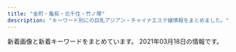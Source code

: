 ```yaml
---
title: "金町・亀有・北千住・竹ノ塚"
description: "キーワード別にの巨乳アジアン・チャイナエステ嬢情報をまとめました。"
---
```


新着画像と新着キーワードをまとめています。
2021年03月18日の情報です。

<DmmAffiliateIns />
<KeywordTable
  shops={
    [
    {
        "name": "2020",
        "url": "https://2020-es.com/",
        "keywords": {},
        "img_links": [
            "https://2020-es.com/uploaded/girlinfo/5/G1_5_1.jpg",
            "https://2020-es.com/img/photo_button.png",
            "https://2020-es.com/img/fmenu/4_off.png",
            "https://2020-es.com/img/course/4.png",
            "https://2020-es.com/img/course/1.png",
            "https://2020-es.com/img/course/2.png",
            "https://2020-es.com/img/fmenu/call_off.png",
            "https://2020-es.com/img/fmenu/2_off.png",
            "https://2020-es.com/img/menu/3_off.png",
            "https://2020-es.com/img/fmenu/1_off.png",
            "https://2020-es.com/img/google_button.png",
            "https://2020-es.com/img/fmenu/3_off.png",
            "https://2020-es.com/img/menu/1_off.png",
            "https://2020-es.com/uploaded/girlinfo/4/G1_4_1.jpg",
            "https://2020-es.com/uploaded/girlinfo/6/G1_6_1.jpg",
            "https://2020-es.com/img/menu/4_off.png",
            "https://2020-es.com/img/menu/5_off.png",
            "https://2020-es.com/img/menu/6_off.png",
            "https://2020-es.com/img/course/3.png",
            "https://2020-es.com/uploaded/girlinfo/7/G1_7_1.jpg",
            "https://2020-es.com/img/menu/2_off.png"
        ],
        "station": "JR\u4e80\u6709\u99c5\u5317\u53e3"
    },
    {
        "name": "Plaisir\u30fb\u30d7\u30ec\u30b8\u30fc\u30eb",
        "keywords": {
            "87": 69,
            "E": 94,
            "89": 23,
            "88": 92,
            "92": 23,
            "86": 46,
            "G": 23,
            "85": 23,
            "F": 48,
            "D": 117,
            "H": 23,
            "83": 23
        },
        "img_links": [
            "https://bright.xyz.mn/photos/sites/10/2020/07/202007261153576.jpg",
            "https://bright.xyz.mn/photos/sites/10/2020/10/2020100804253425.jpg",
            "https://bright.xyz.mn/photos/sites/10/2020/02/2020022201512671.jpg",
            "https://bright.xyz.mn/photos/sites/10/2020/11/2020112603202074-308x411.jpg",
            "https://bright.xyz.mn/images/end.png",
            "https://bright.xyz.mn/photos/sites/10/2020/11/2020111606393626.jpg",
            "https://bright.xyz.mn/images/2.jpg",
            "https://bright.xyz.mn/images/mobile.jpg",
            "https://bright.xyz.mn/photos/sites/10/2020/02/2020022201512635.jpg",
            "https://bright.xyz.mn/images/s_face.jpg",
            "https://bright.xyz.mn/photos/sites/10/2020/08/2020081003373131.jpg",
            "https://bright.xyz.mn/images/line.png",
            "https://bright.xyz.mn/images/new.jpg",
            "https://bright.xyz.mn/photos/sites/10/2021/03/2021031707474096-308x411.jpg",
            "https://bright.xyz.mn/photos/sites/10/2021/02/2021020809400871.jpg",
            "https://bright.xyz.mn/photos/sites/10/2020/11/2020110507362248.jpg",
            "https://bright.xyz.mn/photos/sites/10/2020/02/2020022201512493.jpg",
            "https://bright.xyz.mn/images/s_news.jpg",
            "https://bright.xyz.mn/photos/sites/10/2020/07/2020072612030016.jpg",
            "https://bright.xyz.mn/images/1.jpg",
            "https://bright.xyz.mn/photos/sites/10/2021/02/2021020306534154.jpg",
            "https://bright.xyz.mn/photos/sites/10/2021/02/2021021807083143.jpg",
            "https://bright.xyz.mn/images/news_bj3.jpg",
            "https://bright.xyz.mn/photos/sites/10/2020/11/2020112603202074.jpg",
            "https://bright.xyz.mn/images/s_pick.png",
            "https://bright.xyz.mn/images/staff_bj3.jpg",
            "https://bright.xyz.mn/photos/sites/10/2020/07/2020072611535558.jpg",
            "https://bright.xyz.mn/photos/sites/10/2021/03/2021031707474096.jpg",
            "https://bright.xyz.mn/photos/sites/10/2020/08/2020081003373252.jpg",
            "https://bright.xyz.mn/images/s_therapist.jpg",
            "https://bright.xyz.mn/images/s_link.jpg",
            "https://bright.xyz.mn/images/top.png",
            "https://bright.xyz.mn/photos/sites/10/2021/02/2021021807083143-308x411.jpg"
        ],
        "station": "JR\u4e80\u6709\u99c5\u5357\u53e3",
        "url": "https://bright.xyz.mn/"
    },
    {
        "name": "\u5922\u306e\u5bb6",
        "url": "http://kokoroan.jps.cm/",
        "station": "\u7af9\u30ce\u585a\u99c5\u6771\u53e3",
        "keywords": {
            "84": 1,
            "83": 1,
            "86": 2,
            "D": 2,
            "C": 13
        },
        "img_links": [
            "http://kokoroan.jps.cm/images/ser2.jpg",
            "http://kokoroan.jps.cm/photos/sites/31/2020/08/2020082513400117.jpg",
            "http://kokoroan.jps.cm/images/service_line.jpg",
            "http://kokoroan.jps.cm/images/girl-z2.jpg",
            "http://kokoroan.jps.cm/images/room4.jpg",
            "http://kokoroan.jps.cm/images/top.jpg",
            "http://kokoroan.jps.cm/images/staff_line.jpg",
            "http://kokoroan.jps.cm/images/ser4.jpg",
            "http://kokoroan.jps.cm/images/ser5.jpg",
            "http://kokoroan.jps.cm/images/bj3.jpg",
            "http://kokoroan.jps.cm/images/room3.jpg",
            "http://kokoroan.jps.cm/photos/sites/31/2019/02/2019021213081728.jpg",
            "http://kokoroan.jps.cm/images/mobile.jpg",
            "http://kokoroan.jps.cm/photos/sites/31/2019/06/2019060614301966.jpg",
            "http://kokoroan.jps.cm/images/room2.jpg",
            "http://kokoroan.jps.cm/images/ser3.jpg",
            "http://kokoroan.jps.cm/images/girl-z1.jpg",
            "http://kokoroan.jps.cm/images/end.jpg",
            "http://kokoroan.jps.cm/photos/sites/31/2020/10/2020100113045422.jpg",
            "http://kokoroan.jps.cm/images/mobile2.jpg",
            "http://kokoroan.jps.cm/images/room1.jpg",
            "http://kokoroan.jps.cm/images/ser1.jpg"
        ]
    },
    {
        "url": "http://www.es-sakura.xyz/",
        "name": "\u3055\u304f\u3089",
        "img_links": [
            "http://www.es-sakura.xyz/uploads/200522/1-200522132410304.jpg",
            "http://www.es-sakura.xyz/uploads/201029/1-201029155224493.jpg",
            "http://www.es-sakura.xyz/uploads/180222/1-1P222152505H4.jpg",
            "http://www.es-sakura.xyz/uploads/200522/1-2005221325354W.jpg",
            "http://www.es-sakura.xyz/templets/default/pc/picture/s_news.png",
            "http://www.es-sakura.xyz/uploads/180222/1-1P22215242NA.jpg",
            "http://www.es-sakura.xyz/uploads/210201/1-21020115145M35.jpg",
            "http://www.es-sakura.xyz/uploads/180903/1-1PZ31G00N60.jpg",
            "http://www.es-sakura.xyz/templets/default/pc/picture/end1.jpg",
            "http://www.es-sakura.xyz/uploads/180222/1-1P222152341c1.jpg",
            "http://www.es-sakura.xyz/uploads/180223/1-1P2231S940503.jpg",
            "http://www.es-sakura.xyz/templets/default/pc/picture/s_staff.png",
            "http://www.es-sakura.xyz/uploads/180222/1-1P222152311W5.jpg",
            "http://www.es-sakura.xyz/uploads/180223/1-1P2231T00a38.jpg",
            "http://www.es-sakura.xyz/templets/default/pc/picture/staffs.png",
            "http://www.es-sakura.xyz/uploads/171031/1-1G0311G531445.jpg",
            "http://www.es-sakura.xyz/uploads/allimg/180705/1-1PF515001a41.jpg",
            "http://www.es-sakura.xyz/uploads/200922/1-200922100322149.jpg",
            "http://www.es-sakura.xyz/templets/default/pc/picture/s_pick.png",
            "http://www.es-sakura.xyz/uploads/171031/1-1G0311G4095M.jpg",
            "http://www.es-sakura.xyz/templets/default/pc/picture/face.png",
            "http://www.es-sakura.xyz/uploads/180223/1-1P2231T1545P.png",
            "http://www.es-sakura.xyz/uploads/171031/1-1G0311G556445.jpg",
            "http://www.es-sakura.xyz/uploads/171031/1-1G0311G344914.jpg",
            "http://www.es-sakura.xyz/uploads/171031/1-1G0311G505933.jpg",
            "http://www.es-sakura.xyz/uploads/201221/1-201221161331T9.jpg"
        ],
        "station": "\u6885\u5cf6\u99c5",
        "keywords": {}
    },
    {
        "keywords": {},
        "img_links": [
            "http://www.kenyoku.work/images/int1.png",
            "http://www.kenyoku.work/images/4.jpg",
            "http://www.kenyoku.work/images/interior_t.jpg",
            "http://www.kenyoku.work/images/2.jpg",
            "http://www.kenyoku.work/images/info.png",
            "http://www.kenyoku.work/img/miki1.jpg",
            "http://www.kenyoku.work/images/mobile.jpg",
            "http://www.kenyoku.work/images/int2.png",
            "http://www.kenyoku.work/images/3.jpg",
            "http://www.kenyoku.work/images/b2.jpg",
            "http://www.kenyoku.work/images/s1.png",
            "http://www.kenyoku.work/images/staff_t.jpg",
            "http://www.kenyoku.work/img/ami1.jpg",
            "http://www.kenyoku.work/images/1.jpg",
            "http://www.kenyoku.work/images/news.jpg",
            "http://www.kenyoku.work/img/hana1.jpg",
            "http://www.kenyoku.work/images/sys.jpg",
            "http://www.kenyoku.work/img/risa1.jpg",
            "http://www.kenyoku.work/images/head.jpg",
            "http://www.kenyoku.work/images/b1.jpg"
        ],
        "url": "http://www.kenyoku.work/",
        "name": "\u5065\u6b32",
        "station": "JR\u91d1\u753a\u99c5\u5317\u53e3"
    },
    {
        "keywords": {
            "86": 3,
            "87": 3
        },
        "img_links": [
            "http://esthe-aroma.xyz/images/info.png",
            "http://esthe-aroma.xyz/images/esthe1.jpg",
            "http://esthe-aroma.xyz/images/esthe2.jpg",
            "http://esthe-aroma.xyz/images/friend.png",
            "http://esthe-aroma.xyz/images/main1.jpg",
            "http://esthe-aroma.xyz/images/acc1.jpg",
            "http://esthe-aroma.xyz/images/main-sp.jpg",
            "http://esthe-aroma.xyz/images/home_002.png",
            "http://esthe-aroma.xyz/images/clear.png",
            "http://esthe-aroma.xyz/images/home.png",
            "http://esthe-aroma.xyz/images/esthe3.jpg",
            "http://esthe-aroma.xyz/images/cg02.jpg",
            "http://esthe-aroma.xyz/images/gallery.png",
            "http://esthe-aroma.xyz/images/cg01.jpg",
            "http://esthe-aroma.xyz/images/header3.png",
            "http://esthe-aroma.xyz/images/staff.png",
            "http://esthe-aroma.xyz/images/link.png",
            "http://esthe-aroma.xyz/images/acc.jpg",
            "http://esthe-aroma.xyz/images/blog_002.png"
        ],
        "station": "\u7af9\u30ce\u585a\u99c5\u6771\u53e3",
        "name": "\u5927\u5bb6\u65cf",
        "url": "http://esthe-aroma.xyz/"
    },
    {
        "img_links": [
            "http://raku.est888.com/css/cam001.jpg",
            "http://raku.est888.com/css/nav/nav-005.jpg",
            "http://raku.est888.com/css/nav/nav-002.jpg",
            "http://raku.est888.com/css/tel.png",
            "http://raku.est888.com/css/nav/nav-006.jpg",
            "http://raku.est888.com/css/staff/staff01-a.png",
            "http://raku.est888.com/css/osusume01.jpg",
            "http://raku.est888.com/css/nav/nav-001.jpg",
            "http://raku.est888.com/css/staff/staff0001-a.png",
            "http://raku.est888.com/css/staff/staff002-a.png",
            "http://raku.est888.com/css/nav/nav-004.jpg",
            "http://raku.est888.com/css/nav/nav-003.jpg",
            "http://raku.est888.com/css/top02-left.png"
        ],
        "station": "JR\u91d1\u753a\u99c5\u5317\u53e3",
        "name": "\u697d",
        "keywords": {
            "87": 2,
            "D": 1,
            "C": 2,
            "89": 1
        },
        "url": "http://raku.est888.com/"
    },
    {
        "station": "JR\u4e80\u6709\u99c5\u5357\u53e3",
        "img_links": [
            "http://koi.rankuens.com/css/nav/nav06.jpg",
            "http://koi.rankuens.com/css/nav/nav04.jpg",
            "http://koi.rankuens.com/css/right.jpg",
            "http://koi.rankuens.com/css/nav/nav02.jpg",
            "http://koi.rankuens.com/css/left.jpg",
            "http://koi.rankuens.com/css/staff/staff00005.jpg",
            "http://koi.rankuens.com/css/staff/staff00006.jpg",
            "http://koi.rankuens.com/css/nav/nav01.jpg",
            "http://koi.rankuens.com/css/nav/nav03.jpg",
            "http://koi.rankuens.com/css/staff/staff10.jpg",
            "http://koi.rankuens.com/css/head03.jpg",
            "http://koi.rankuens.com/css/top005.jpg",
            "http://koi.rankuens.com/css/top004.jpg",
            "http://koi.rankuens.com/css/top-001.jpg",
            "http://koi.rankuens.com/css/staff/staff09.jpg",
            "http://koi.rankuens.com/css/nav/nav05.jpg",
            "http://koi.rankuens.com/css/staff/staff08.jpg"
        ],
        "url": "http://koi.rankuens.com/",
        "keywords": {
            "E": 2,
            "89": 1,
            "87": 2,
            "86": 2,
            "D": 3
        },
        "name": "\u604b\u4eba\u697d\u5712"
    },
    {
        "name": "\u9e97",
        "station": "JR\u91d1\u753a\u99c5\u5317\u53e3",
        "keywords": {
            "86": 44,
            "84": 11,
            "D": 99,
            "85": 44
        },
        "img_links": [
            "http://urara.tyo.cm/images/slider03.png",
            "http://urara.tyo.cm/images/tit_info01.png",
            "http://urara.tyo.cm/images/top.png",
            "http://urara.tyo.cm/images/link_nav03.png",
            "http://urara.tyo.cm/photos/sites/5/2020/09/2020091508111353.jpg",
            "http://urara.tyo.cm/images/pagetop.png",
            "http://urara.tyo.cm/images/slider01.png",
            "http://urara.tyo.cm/photos/sites/5/2020/08/2020082101302071.jpg",
            "http://urara.tyo.cm/images/link_nav02.png",
            "http://urara.tyo.cm/images/bg_infotit.png",
            "http://urara.tyo.cm/photos/sites/5/2020/10/2020101305325670.jpg",
            "http://urara.tyo.cm/photos/sites/5/2020/11/2020112706272440.jpg",
            "http://urara.tyo.cm/images/tit_staff02.png",
            "http://urara.tyo.cm/images/tit_staff01.png",
            "http://urara.tyo.cm/images/tit_info02.png",
            "http://urara.tyo.cm/images/ico02.png",
            "http://urara.tyo.cm/images/link_nav05.png",
            "http://urara.tyo.cm/images/link_nav06.png",
            "http://urara.tyo.cm/images/slider02.png",
            "http://urara.tyo.cm/images/link_nav01.png",
            "http://urara.tyo.cm/images/link_nav04.png",
            "http://urara.tyo.cm/photos/sites/5/2021/02/2021021804210413.jpg",
            "http://urara.tyo.cm/photos/sites/5/2020/07/2020072904152438.jpg",
            "http://urara.tyo.cm/photos/sites/5/2020/07/2020072904152344.jpg",
            "http://urara.tyo.cm/photos/sites/5/2020/07/2020072904152581.jpg",
            "http://urara.tyo.cm/photos/sites/5/2020/07/2020072904152474.jpg"
        ],
        "url": "http://urara.tyo.cm/"
    },
    {
        "keywords": {
            "90": 5,
            "F": 5,
            "D": 10,
            "82": 5,
            "85": 5,
            "C": 16,
            "87": 5
        },
        "img_links": [
            "http://iyasinobara.oks.bz/photos/sites/36/2021/03/2021030303232197.jpg",
            "http://iyasinobara.oks.bz/photos/sites/36/2020/02/2020021401252254.jpg",
            "http://iyasinobara.oks.bz/photos/sites/36/2019/12/2019121401184994.jpg",
            "http://iyasinobara.oks.bz/images/room1.jpg",
            "http://iyasinobara.oks.bz/images/s_staff.jpg",
            "http://iyasinobara.oks.bz/images/s_shedule.jpg",
            "http://iyasinobara.oks.bz/images/room2.jpg",
            "http://iyasinobara.oks.bz/images/room3.jpg",
            "http://iyasinobara.oks.bz/images/s_news.jpg",
            "http://iyasinobara.oks.bz/images/room4.jpg",
            "http://iyasinobara.oks.bz/photos/sites/36/2020/11/2020112101523963.jpg",
            "http://iyasinobara.oks.bz/images/top.jpg",
            "http://iyasinobara.oks.bz/images/mobile.jpg"
        ],
        "name": "\u7652\u3057\u306e\u8594\u8587",
        "url": "http://iyasinobara.oks.bz/",
        "station": "JR\u91d1\u753a\u99c5\u5317\u53e3"
    },
    {
        "station": "\u4e94\u53cd\u91ce\u99c5",
        "url": "http://www.relax-miyabi.com/",
        "img_links": [
            "http://www.relax-miyabi.com/img/glo_04_off.jpg",
            "http://www.relax-miyabi.com/img/icon_tel.png",
            "http://www.relax-miyabi.com/img/top-h5R2.jpg",
            "http://www.relax-miyabi.com/img/glo_05_off.jpg",
            "http://www.relax-miyabi.com/img/glo_03_off.jpg",
            "http://www.relax-miyabi.com/files/014-02.jpg",
            "http://www.relax-miyabi.com/img/glo_02_off.jpg",
            "http://www.relax-miyabi.com/img/glo_01_off.jpg",
            "http://www.relax-miyabi.com/img/top-course2_off.jpg",
            "http://www.relax-miyabi.com/img/h4-top.jpg",
            "http://www.relax-miyabi.com/img/slider/3.jpg",
            "http://www.relax-miyabi.com/img/bnr-02_off.jpg",
            "http://www.relax-miyabi.com/img/glo_06_off.jpg",
            "http://www.relax-miyabi.com/files/014-03.jpg",
            "http://www.relax-miyabi.com/files/014.jpg",
            "http://www.relax-miyabi.com/img/top-h5R.jpg",
            "http://www.relax-miyabi.com/files/019-03.jpg",
            "http://www.relax-miyabi.com/files/019-02.jpg",
            "http://www.relax-miyabi.com/img/slider/1.jpg",
            "http://www.relax-miyabi.com/img/top-course_off.jpg",
            "http://www.relax-miyabi.com/img/slider/2.jpg",
            "http://www.relax-miyabi.com/img/footer-top_off.jpg",
            "http://www.relax-miyabi.com/files/019.jpg",
            "http://www.relax-miyabi.com/img/bnr-01_off.jpg"
        ],
        "keywords": {
            "D": 6,
            "86": 3,
            "88": 3
        },
        "name": "\u96c5"
    },
    {
        "name": "BODY RESORT",
        "station": "JR\u4e80\u6709\u99c5\u5317\u53e3",
        "url": "http://massage-esthe.red/",
        "keywords": {
            "D": 20,
            "86": 32,
            "C": 2
        },
        "img_links": [
            "http://massage-esthe.red/images/line1.jpg",
            "http://massage-esthe.red/images/staff_images/st6.jpg",
            "http://massage-esthe.red/images/staff_images/st5.jpg",
            "http://massage-esthe.red/images/slider/slide2.png",
            "http://massage-esthe.red/images/an_5_02.jpg",
            "http://massage-esthe.red/images/slider/slide1.png",
            "http://massage-esthe.red/images/line.jpg",
            "http://massage-esthe.red/images/staff_images/sta7.jpg",
            "http://massage-esthe.red/images/an_3_01.jpg",
            "http://massage-esthe.red/images/fbb.jpg",
            "http://massage-esthe.red/images/an_6_02.jpg",
            "http://massage-esthe.red/images/r7.jpg",
            "http://massage-esthe.red/images/r2.jpg",
            "http://massage-esthe.red/images/slider/slide5.png",
            "http://massage-esthe.red/images/slider/slide2s.png",
            "http://massage-esthe.red/images/an_2_01.jpg",
            "http://massage-esthe.red/images/slider/slide4s.png",
            "http://massage-esthe.red/images/slider/slide1s.png",
            "http://massage-esthe.red/images/r4.jpg",
            "http://massage-esthe.red/images/slider/slide3.png",
            "http://massage-esthe.red/images/staff_images/st7.jpg",
            "http://massage-esthe.red/images/an_1_02.jpg",
            "http://massage-esthe.red/images/no.png",
            "http://massage-esthe.red/images/slider/slide4.png",
            "http://massage-esthe.red/images/qr.jpg",
            "http://massage-esthe.red/images/staff_images/sl.png",
            "http://massage-esthe.red/images/an_3_02.jpg",
            "http://massage-esthe.red/images/staff_images/sta3.jpg",
            "http://massage-esthe.red/images/index-2.jpg",
            "http://massage-esthe.red/images/r3.jpg",
            "http://massage-esthe.red/images/staff_images/sta6.jpg",
            "http://massage-esthe.red/images/e.jpg",
            "http://massage-esthe.red/images/slider/slide3s.png",
            "http://massage-esthe.red/images/an_6_01.jpg",
            "http://massage-esthe.red/images/staff_images/sta5.jpg",
            "http://massage-esthe.red/images/staff_images/st3.jpg",
            "http://massage-esthe.red/images/r6.jpg",
            "http://massage-esthe.red/images/staff_images/st4.jpg",
            "http://massage-esthe.red/images/staff_images/st9.jpg",
            "http://massage-esthe.red/images/an_1_01.jpg",
            "http://massage-esthe.red/images/slider/slide5s.png",
            "http://massage-esthe.red/images/an_4_02.jpg",
            "http://massage-esthe.red/images/r5.jpg",
            "http://massage-esthe.red/images/an_4_01.jpg",
            "http://massage-esthe.red/images/staff_images/st2.jpg",
            "http://massage-esthe.red/images/staff_images/sta2.jpg",
            "http://massage-esthe.red/images/an_2_02.jpg",
            "http://massage-esthe.red/images/staff_images/sta9.jpg",
            "http://massage-esthe.red/images/an_5_01.jpg",
            "http://massage-esthe.red/images/staff_images/sta4.jpg",
            "http://massage-esthe.red/images/staff_images/sta1.jpg",
            "http://massage-esthe.red/images/staff_images/st1.jpg",
            "http://massage-esthe.red/images/index-1.jpg"
        ]
    },
    {
        "url": "http://www.kiraku-seitaiin.com/",
        "keywords": {
            "C": 10
        },
        "station": "\u897f\u65b0\u4e95\u99c5\u897f\u53e3",
        "name": "\u6c17\u697d\u6574\u4f53\u9662",
        "img_links": [
            "http://www.kiraku-seitaiin.com/files/004.jpg",
            "http://www.kiraku-seitaiin.com/common/img/top_img001.png",
            "http://www.kiraku-seitaiin.com/common/img/tel2.png",
            "http://www.kiraku-seitaiin.com/files/010.jpg",
            "http://www.kiraku-seitaiin.com/common/img/image1.jpg",
            "http://www.kiraku-seitaiin.com/common/img/image3.jpg",
            "http://www.kiraku-seitaiin.com/common/img/image2.jpg",
            "http://www.kiraku-seitaiin.com/common/img/shop/r1.jpg",
            "http://www.kiraku-seitaiin.com/common/img/shop/r3.jpg",
            "http://www.kiraku-seitaiin.com/common/img/shop/r2.jpg",
            "http://www.kiraku-seitaiin.com/common/img/shop/r4.jpg",
            "http://www.kiraku-seitaiin.com/files/009.jpg",
            "http://www.kiraku-seitaiin.com/files/007.jpg",
            "http://www.kiraku-seitaiin.com/files/008.jpg",
            "http://www.kiraku-seitaiin.com/files/001.jpg"
        ]
    },
    {
        "img_links": [
            "http://aroma-heal.com/img/t-a.jpg",
            "http://aroma-heal.com/img/tel.jpg",
            "http://aroma-heal.com/img/add.jpg",
            "http://aroma-heal.com/img/t-s.jpg",
            "http://aroma-heal.com/staff/aoi/01.jpg",
            "http://aroma-heal.com/img/sys3.png",
            "http://aroma-heal.com/staff/yuki/01.jpg",
            "http://aroma-heal.com/img/sys4.png",
            "http://aroma-heal.com/img/sysetc.png",
            "http://aroma-heal.com/img/pc.jpg",
            "http://aroma-heal.com/img/adrs.jpg",
            "http://aroma-heal.com/img/t-o.jpg",
            "http://aroma-heal.com/img/sys1.png",
            "http://aroma-heal.com/staff/mimi/01.jpg",
            "http://aroma-heal.com/img/pic.jpg",
            "http://aroma-heal.com/img/tit.jpg",
            "http://aroma-heal.com/img/t-r.jpg",
            "http://aroma-heal.com/img/botton.jpg",
            "http://aroma-heal.com/img/info.jpg",
            "http://aroma-heal.com/img/t-t.jpg",
            "http://aroma-heal.com/img/paypay.png",
            "http://aroma-heal.com/img/cam.jpg",
            "http://aroma-heal.com/img/sys2.png"
        ],
        "station": "JR\u5317\u5343\u4f4f\u99c5\u6771\u53e3",
        "name": "\u7f8e\u5802",
        "keywords": {},
        "url": "http://aroma-heal.com/"
    },
    {
        "url": "http://www.maria0228.com/",
        "name": "\u7652\u3057\u306e\u5bb6",
        "station": "JR\u4e80\u6709\u99c5\u5317\u53e3",
        "keywords": {},
        "img_links": [
            "http://www.maria0228.com/img/yuri.jpg",
            "http://www.maria0228.com/img/7.jpg",
            "http://www.maria0228.com/img/nana.jpg",
            "http://www.maria0228.com/img/6.jpg",
            "http://www.maria0228.com/img/danni.jpg",
            "http://www.maria0228.com/img/aya.jpg",
            "http://www.maria0228.com/img/3.jpg",
            "http://www.maria0228.com/img/erika.jpg",
            "http://www.maria0228.com/img/mina.jpg",
            "http://www.maria0228.com/img/5.jpg",
            "http://www.maria0228.com/img/4.jpg",
            "http://www.maria0228.com/img/1.jpg",
            "http://www.maria0228.com/img/2.jpg",
            "http://www.maria0228.com/img/ayumi.jpg"
        ]
    },
    {
        "name": "Angela \u30a2\u30f3\u30b8\u30a7\u30e9",
        "keywords": {},
        "url": "http://angela.esjp.xyz/",
        "img_links": [
            "http://angela.esjp.xyz/images/staff_bg.png",
            "http://angela.esjp.xyz/images/topbg.jpg",
            "http://angela.esjp.xyz/images/tel_footer.png",
            "http://angela.esjp.xyz/girl/3.jpg",
            "http://angela.esjp.xyz/images/newsbg.png",
            "http://angela.esjp.xyz/girl/4.jpg",
            "http://angela.esjp.xyz/girl/1.jpg",
            "http://angela.esjp.xyz/girl/5.jpg",
            "http://angela.esjp.xyz/images/roomimg/photo01.jpg",
            "http://angela.esjp.xyz/images/roomimg/photo02.jpg",
            "http://angela.esjp.xyz/images/nophotos.jpg",
            "http://angela.esjp.xyz/images/pickup_line.png",
            "http://angela.esjp.xyz/girl/6.jpg",
            "http://angela.esjp.xyz/girl/2.jpg",
            "http://angela.esjp.xyz/images/mobile_bg.png"
        ],
        "station": "\u7dbe\u702c\u99c5\u6771\u53e3"
    },
    {
        "name": "heart Peace \uff5e\u30cf\u30fc\u30c8\u30d4\u30fc\u30b9\uff5e",
        "url": "https://heart-peace.business.site/",
        "img_links": [],
        "keywords": {},
        "station": "\u7dbe\u702c\u99c5"
    },
    {
        "url": "https://anna.iest.info/",
        "station": "\u7af9\u30ce\u585a\u99c5\u6771\u53e3",
        "keywords": {
            "D": 117,
            "86": 48,
            "80": 23,
            "85": 23,
            "88": 23,
            "83": 23,
            "C": 46,
            "87": 92,
            "E": 69
        },
        "name": "\u5b89\u5a1c\u30fb\u30a2\u30f3\u30ca",
        "img_links": [
            "https://anna.iest.info/images/room3.jpg",
            "https://anna.iest.info/photos/sites/32/2020/09/2020092310230663.jpg",
            "https://anna.iest.info/photos/sites/32/2020/09/2020092404431618.jpg",
            "https://anna.iest.info/images/sp_top.jpg",
            "https://anna.iest.info/photos/sites/32/2020/09/2020092310095442.jpg",
            "https://anna.iest.info/photos/sites/32/2021/03/202103090634171.jpg",
            "https://anna.iest.info/images/side_link03.png",
            "https://anna.iest.info/images/room4.jpg",
            "https://anna.iest.info/images/top.png",
            "https://anna.iest.info/photos/sites/32/2020/09/2020092310104790.jpg",
            "https://anna.iest.info/photos/sites/32/2021/01/202101230226466.jpg",
            "https://anna.iest.info/photos/sites/32/2021/01/2021012102544587.jpg",
            "https://anna.iest.info/images/room2.jpg",
            "https://anna.iest.info/images/05.jpg",
            "https://anna.iest.info/photos/sites/32/2020/09/2020092310053060.jpg",
            "https://anna.iest.info/images/room1.jpg",
            "https://anna.iest.info/photos/sites/32/2020/11/2020110204554291.jpg",
            "https://anna.iest.info/photos/sites/32/2020/09/2020092310180247.jpg",
            "https://anna.iest.info/photos/sites/32/2020/10/2020102309073277.jpg",
            "https://anna.iest.info/photos/sites/32/2021/01/2021012102543828.jpg",
            "https://anna.iest.info/photos/sites/32/2020/12/2020122407252653.jpg",
            "https://anna.iest.info/photos/sites/32/2021/01/2021012302265121.jpg",
            "https://anna.iest.info/images/09.jpg",
            "https://anna.iest.info/photos/sites/32/2020/09/2020092310084345.jpg",
            "https://anna.iest.info/images/side_link02.png",
            "https://anna.iest.info/photos/sites/32/2020/09/2020092310053021.jpg",
            "https://anna.iest.info/photos/sites/32/2021/03/2021030906341691.jpg"
        ]
    },
    {
        "keywords": {
            "90": 9,
            "85": 18,
            "\u80f8": 1,
            "D": 9,
            "88": 9,
            "83": 9,
            "C": 9,
            "E": 9
        },
        "url": "http://starrysky.esnavi.work/",
        "img_links": [
            "http://starrysky.esnavi.work/2/uploadimg/1565558725.jpg",
            "http://starrysky.esnavi.work/iDl2toJilLq62VX.png",
            "http://starrysky.esnavi.work/2/uploadimg/1596225793.jpg",
            "https://century.pwchp.com/images/vis_theptframe.png",
            "http://starrysky.esnavi.work/2/uploadimg/1609136908.jpeg",
            "https://pwchp.com/images_editor/124/images/1559717095-146381_2.jpg",
            "http://starrysky.esnavi.work/2/uploadimg/1609136727.jpeg",
            "http://starrysky.esnavi.work/2/uploadimg/1574764277.jpg",
            "http://starrysky.esnavi.work/vis_theptframe.png",
            "http://starrysky.esnavi.work/1-1PZ515095RN.jpg"
        ],
        "name": "\u6fc0\u5b89\u5929\u4f7f",
        "station": "\u7dbe\u702c\u99c5\u6771\u53e3"
    },
    {
        "keywords": {
            "D": 1,
            "E": 2
        },
        "name": "\u6cc9\u30fb\u3044\u305a\u307f",
        "img_links": [
            "https://moon-love.info/js/sliderLine/slide_next.png",
            "https://moon-love.info/images/mobile.jpg",
            "https://moon-love.info/js/sliderLine/slide_prev.png",
            "https://moon-love.info/images/slider1/02.jpg",
            "https://moon-love.info/images/returnBtn.png",
            "https://moon-love.info/staffPhoto/s20200527170611.jpg",
            "https://moon-love.info/images/gallery1.png",
            "https://moon-love.info/images/noImg.jpg",
            "https://moon-love.info/uploadfiles/images/campaignIyasiHealCom.jpg",
            "https://moon-love.info/images/slider1/01.jpg",
            "https://moon-love.info/uploadfiles/Image/image.png",
            "https://moon-love.info/staffPhoto/s20200711151214.jpg",
            "https://moon-love.info/staffPhoto/b20200711151214.jpg",
            "https://moon-love.info/images/slider1/03.jpg",
            "https://moon-love.info/staffPhoto/b20200527170611.jpg"
        ],
        "url": "https://moon-love.info/",
        "station": "\u5317\u5343\u4f4f\u99c5\u6771\u53e3"
    },
    {
        "name": "Tulip\uff5e\u30c1\u30e5\u30fc\u30ea\u30c3\u30d7",
        "img_links": [],
        "keywords": {},
        "url": "http://www.hi-msg.com/tulip/",
        "station": "JR\u5357\u5343\u4f4f\u99c5\u5357\u53e3"
    },
    {
        "station": "JR\u91d1\u753a\u99c5\u5317\u53e3",
        "name": "\u96c5",
        "img_links": [
            "http://esthe-massage.pink/images/cg3.jpg",
            "http://esthe-massage.pink/sp/images/tel.png",
            "http://esthe-massage.pink/images/aboutus.jpg",
            "http://esthe-massage.pink/images/tb1.png",
            "http://esthe-massage.pink/images/cg1.jpg",
            "http://esthe-massage.pink/images/staff_s.jpg",
            "http://esthe-massage.pink/images/mobile.jpg",
            "http://esthe-massage.pink/images/cg2.jpg",
            "http://esthe-massage.pink/sp/images/cg9.jpg",
            "http://esthe-massage.pink/images/cg9.jpg",
            "http://esthe-massage.pink/images/mobile1.jpg",
            "http://esthe-massage.pink/images/line2.jpg",
            "http://esthe-massage.pink/images/cg6.jpg",
            "http://esthe-massage.pink/images/compaign.jpg",
            "http://esthe-massage.pink/images/news.jpg",
            "http://esthe-massage.pink/sp/images/cg7.jpg",
            "http://esthe-massage.pink/sp/images/cg2.jpg",
            "http://esthe-massage.pink/images/newface.jpg",
            "http://esthe-massage.pink/sp/images/telb.png",
            "http://esthe-massage.pink/images/staff_tit.jpg",
            "http://esthe-massage.pink/sp/images/cg3.jpg",
            "http://esthe-massage.pink/images/tb.png",
            "http://esthe-massage.pink/images/end3.png",
            "http://esthe-massage.pink/sp/images/top-img01.png",
            "http://esthe-massage.pink/images/bb.png",
            "http://esthe-massage.pink/images/top.png",
            "http://esthe-massage.pink/sp/images/cg1.jpg",
            "http://esthe-massage.pink/images/pick.jpg",
            "http://esthe-massage.pink/sp/images/teline.png",
            "http://esthe-massage.pink/sp/images/cg6.jpg",
            "http://esthe-massage.pink/images/cg7.jpg",
            "http://esthe-massage.pink/images/line.jpg"
        ],
        "url": "http://esthe-massage.pink/",
        "keywords": {
            "D": 6
        }
    },
    {
        "name": "\u30b9\u30a4\u30fc\u30c8\u30cf\u30fc\u30c8",
        "url": "http://takamaru.xyz/",
        "station": "JR\u91d1\u753a\u99c5\u5317\u53e3",
        "keywords": {
            "C": 12
        },
        "img_links": [
            "http://takamaru.xyz/static/picture/tite-staff1.jpg",
            "http://takamaru.xyz/static/picture/top2.png",
            "http://takamaru.xyz/uploads/201203/1-201203134202395.jpg",
            "http://takamaru.xyz/uploads/201009/1-201009125049594.jpg",
            "http://takamaru.xyz/static/picture/mobile.png",
            "http://takamaru.xyz/static/picture/photo02.jpg",
            "http://takamaru.xyz/static/picture/photo04.jpg",
            "http://takamaru.xyz/static/picture/baner2.jpg",
            "http://takamaru.xyz/static/picture/tite-staff.jpg",
            "http://takamaru.xyz/static/picture/news-tit.png",
            "http://takamaru.xyz/static/picture/top.jpg",
            "http://takamaru.xyz/uploads/210301/1-210301143Z01U.jpg",
            "http://takamaru.xyz/static/picture/baner.jpg",
            "http://takamaru.xyz/static/picture/photo03.jpg",
            "http://takamaru.xyz/uploads/201219/1-201219155A2393.jpg",
            "http://takamaru.xyz/static/picture/news-tit1.jpg",
            "http://takamaru.xyz/static/picture/photo01.jpg"
        ]
    },
    {
        "img_links": [
            "http://relax-esthe.tokyo/css/m-top-right02.jpg",
            "http://relax-esthe.tokyo/css/staff/staff06.png",
            "http://relax-esthe.tokyo/css/staff/staff07.png",
            "http://relax-esthe.tokyo/css/m-right.jpg",
            "http://relax-esthe.tokyo/css/m-top-right03.jpg",
            "http://relax-esthe.tokyo/css/m-top02.jpg",
            "http://relax-esthe.tokyo/css/m-top-right04.jpg",
            "http://relax-esthe.tokyo/css/top-left01.jpg",
            "http://relax-esthe.tokyo/images/call.png",
            "http://relax-esthe.tokyo/css/m-left.jpg",
            "http://relax-esthe.tokyo/css/staff/staff05.png",
            "http://relax-esthe.tokyo/css/m-head1.jpg",
            "http://relax-esthe.tokyo/css/staff/staff0n.png",
            "http://relax-esthe.tokyo/css/staff/staff01.png",
            "http://relax-esthe.tokyo/css/m-top-right01.jpg",
            "http://relax-esthe.tokyo/css/staff/staff08.png",
            "http://relax-esthe.tokyo/css/m-yejiao.jpg",
            "http://relax-esthe.tokyo/css/staff/staff02.png",
            "http://relax-esthe.tokyo/css/staff/staff03.png"
        ],
        "keywords": {},
        "url": "http://relax-esthe.tokyo/",
        "name": "Amor-\u30a2\u30e2\u30fc\u30eb-",
        "station": "\u6885\u5cf6\u99c5"
    },
    {
        "name": "Spring \uff5e\u30b9\u30d7\u30ea\u30f3\u30b0\uff5e",
        "station": "JR\u91d1\u753a\u99c5\u5317\u53e3",
        "url": "http://spring.est888.com/",
        "img_links": [
            "http://spring.est888.com/css/nav/nav-003.png",
            "http://spring.est888.com/css/staff/staff001-a.png",
            "http://spring.est888.com/css/nav/nav-001.png",
            "http://spring.est888.com/css/staff/staff11-a.png",
            "http://spring.est888.com/css/staff/staff16-b.png",
            "http://spring.est888.com/css/staff/staff14-a.png",
            "http://spring.est888.com/css/staff/staff010-a.png",
            "http://spring.est888.com/css/staff/staff11-b.png",
            "http://spring.est888.com/css/staff/staff0010-b.png",
            "http://spring.est888.com/css/staff/staff004.png",
            "http://spring.est888.com/css/nav/nav-005.png",
            "http://spring.est888.com/css/staff/staff012-b.png",
            "http://spring.est888.com/css/staff/staff11.png",
            "http://spring.est888.com/css/staff/staff0005-a.png",
            "http://spring.est888.com/css/staff/staff001-b.png",
            "http://spring.est888.com/css/tel.png",
            "http://spring.est888.com/css/staff/staff14-b.png",
            "http://spring.est888.com/css/staff/staff17-b.png",
            "http://spring.est888.com/css/staff/staff004-b.png",
            "http://spring.est888.com/css/staff/staff004-a.png",
            "http://spring.est888.com/css/staff/staff17-a.png",
            "http://spring.est888.com/css/staff/staff16.png",
            "http://spring.est888.com/css/top0000000003.jpg",
            "http://spring.est888.com/css/staff/staff13.png",
            "http://spring.est888.com/css/staff/staff14.png",
            "http://spring.est888.com/css/staff/staff012-a.png",
            "http://spring.est888.com/css/staff/staff17.png",
            "http://spring.est888.com/css/staff/staff0005.png",
            "http://spring.est888.com/css/top001.png",
            "http://spring.est888.com/css/staff/staff001.png",
            "http://spring.est888.com/css/staff/staff0005-b.png",
            "http://spring.est888.com/css/nav/nav-004.png",
            "http://spring.est888.com/css/staff/staff012.png",
            "http://spring.est888.com/css/staff/staff16-a.png",
            "http://spring.est888.com/css/nav/nav-006.png",
            "http://spring.est888.com/css/staff/staff13-a.png",
            "http://spring.est888.com/css/staff/staff010.png",
            "http://spring.est888.com/css/nav/nav-002.png"
        ],
        "keywords": {
            "90": 5,
            "85": 2,
            "D": 3,
            "89": 1,
            "C": 3,
            "84": 1,
            "E": 1,
            "91": 1
        }
    },
    {
        "keywords": {},
        "name": "\u5065\u5eb7\u306e\u5bb6",
        "url": "http://kenkounoie-umejima.este88.com/",
        "station": "\u6885\u5cf6\u99c5",
        "img_links": [
            "http://kenkounoie-umejima.este88.com/images/acc1.jpg",
            "http://kenkounoie-umejima.este88.com/images/img4.jpg",
            "http://kenkounoie-umejima.este88.com/gals/rika1.jpg",
            "http://kenkounoie-umejima.este88.com/gals/akane1.jpg",
            "http://kenkounoie-umejima.este88.com/images/img3.jpg",
            "http://kenkounoie-umejima.este88.com/images/acc3.jpg",
            "http://kenkounoie-umejima.este88.com/gals/risa1.jpg",
            "http://kenkounoie-umejima.este88.com/gals/ai1.jpg",
            "http://kenkounoie-umejima.este88.com/images/acc2.jpg",
            "http://kenkounoie-umejima.este88.com/images/acc5.jpg",
            "http://kenkounoie-umejima.este88.com/gals/mimi1.jpg",
            "http://kenkounoie-umejima.este88.com/i/sp02.jpg",
            "http://kenkounoie-umejima.este88.com/images/img1.jpg",
            "http://kenkounoie-umejima.este88.com/gals/kiki1.jpg",
            "http://kenkounoie-umejima.este88.com/images/img2.jpg",
            "http://kenkounoie-umejima.este88.com/gals/emi1.jpg",
            "http://kenkounoie-umejima.este88.com/images/qr.jpg",
            "http://kenkounoie-umejima.este88.com/images/acc4.jpg",
            "http://kenkounoie-umejima.este88.com/images/info.png"
        ]
    },
    {
        "img_links": [
            "http://ningyo-hime.com/staffPhoto/b20200905132814.jpg",
            "http://ningyo-hime.com/images/slider1/03.jpg",
            "http://ningyo-hime.com/staffPhoto/b20191003141511.jpg",
            "http://ningyo-hime.com/staffPhoto/b20201212112712.jpg",
            "http://ningyo-hime.com/staffPhoto/s20200707192550.jpg",
            "http://ningyo-hime.com/staffPhoto/b20201212104914.jpg",
            "http://ningyo-hime.com/js/sliderLine/slide_prev.png",
            "http://ningyo-hime.com/uploadfiles/Image/campaignNingyoHimeCom.jpg",
            "http://ningyo-hime.com/images/slider1/01.jpg",
            "http://ningyo-hime.com/staffPhoto/b20201230174356.jpg",
            "http://ningyo-hime.com/staffPhoto/b20201101082513.jpg",
            "http://ningyo-hime.com/staffPhoto/s20191003141511.jpg",
            "http://ningyo-hime.com/js/sliderLine/slide_next.png",
            "http://ningyo-hime.com/staffPhoto/s20201212112712.jpg",
            "http://ningyo-hime.com/staffPhoto/b20200626161755.jpg",
            "http://ningyo-hime.com/staffPhoto/s20200630134438.jpg",
            "http://ningyo-hime.com/staffPhoto/s20201212104914.jpg",
            "http://ningyo-hime.com/staffPhoto/s20200905132814.jpg",
            "http://ningyo-hime.com/staffPhoto/s20200626161755.jpg",
            "http://ningyo-hime.com/images/mobile.jpg",
            "http://ningyo-hime.com/images/gallery1.png",
            "http://ningyo-hime.com/staffPhoto/b20200630134438.jpg",
            "http://ningyo-hime.com/images/returnBtn.png",
            "http://ningyo-hime.com/staffPhoto/b20200707192550.jpg",
            "http://ningyo-hime.com/staffPhoto/s20201101082513.jpg",
            "http://ningyo-hime.com/staffPhoto/s20201230174356.jpg"
        ],
        "name": "\u4eba\u9b5a\u59eb",
        "url": "http://ningyo-hime.com/",
        "keywords": {
            "C": 2,
            "84": 1,
            "D": 5
        },
        "station": "\u7dbe\u702c\u99c5\u6771\u53e3"
    },
    {
        "img_links": [
            "https://besteste.com/staffPhoto/s20201104201732.jpg",
            "https://besteste.com/staffPhoto/s20201104202024.jpg",
            "https://besteste.com/staffPhoto/b20201104201732.jpg",
            "https://besteste.com/staffPhoto/b20201104202356.jpg",
            "https://besteste.com/images/slider1/01.jpg",
            "https://besteste.com/staffPhoto/b20210206174033.jpg",
            "https://besteste.com/staffPhoto/b20201104202637.jpg",
            "https://besteste.com/staffPhoto/b20201104202122.jpg",
            "https://besteste.com/staffPhoto/b20201104202235.jpg",
            "https://besteste.com/staffPhoto/b20210206174200.jpg",
            "https://besteste.com/staffPhoto/s20201104202637.jpg",
            "https://besteste.com/js/sliderLine/slide_next.png",
            "https://besteste.com/staffPhoto/s20201223163111.jpg",
            "https://besteste.com/staffPhoto/s20210206174451.jpg",
            "https://besteste.com/staffPhoto/s20201104202559.jpg",
            "https://besteste.com/staffPhoto/s20201104202509.jpg",
            "https://besteste.com/staffPhoto/b20201104202559.jpg",
            "https://besteste.com/staffPhoto/s20201104202356.jpg",
            "https://besteste.com/staffPhoto/b20201223163111.jpg",
            "https://besteste.com/images/returnBtn.png",
            "https://besteste.com/staffPhoto/s20201104202235.jpg",
            "https://besteste.com/js/sliderLine/slide_prev.png",
            "https://besteste.com/staffPhoto/s20201104202740.jpg",
            "https://besteste.com/staffPhoto/s20201104202122.jpg",
            "https://besteste.com/images/mobile.jpg",
            "https://besteste.com/staffPhoto/s20210206174329.jpg",
            "https://besteste.com/staffPhoto/b20201104202024.jpg",
            "https://besteste.com/staffPhoto/b20210206174605.jpg",
            "https://besteste.com/staffPhoto/b20201104202509.jpg",
            "https://besteste.com/images/slider1/03.jpg",
            "https://besteste.com/staffPhoto/b20210206174329.jpg",
            "https://besteste.com/staffPhoto/b20210206174451.jpg",
            "https://besteste.com/staffPhoto/s20210206174200.jpg",
            "https://besteste.com/staffPhoto/s20210206174033.jpg",
            "https://besteste.com/staffPhoto/b20201104202740.jpg",
            "https://besteste.com/staffPhoto/s20210206174605.jpg"
        ],
        "name": "\u685c",
        "keywords": {
            "D": 2,
            "C": 1,
            "E": 2,
            "86": 1,
            "85": 2
        },
        "url": "https://besteste.com/",
        "station": "JR\u4e80\u6709\u99c5\u5317\u53e3"
    },
    {
        "url": "http://youfirstesthe.com/",
        "keywords": {
            "G": 6,
            "\u30bb\u30af\u30b7\u30fc": 6
        },
        "name": "You First*\u30e6\u30fc\u30d5\u30a1\u30fc\u30b9\u30c8",
        "img_links": [
            "http://youfirstesthe.com/images/common/tel.png",
            "http://youfirstesthe.com/upload/girl/img02/img1_0008.jpg",
            "http://youfirstesthe.com/upload/girl/img02/img1_0020.jpg",
            "http://youfirstesthe.com/upload/girl/img03/img2_0014.jpg",
            "http://youfirstesthe.com/upload/girl/img03/img1_0020.jpg",
            "http://youfirstesthe.com/upload/girl/img03/img1_0029.jpg",
            "http://youfirstesthe.com/images/top/ranking03.png",
            "http://youfirstesthe.com/upload/board/img_1558501433.jpg",
            "http://youfirstesthe.com/upload/girl/img02/img1_0003.jpg",
            "http://youfirstesthe.com/upload/girl/img03/img2_0007.jpg",
            "http://youfirstesthe.com/upload/girl/img02/img1_0019.jpg",
            "http://youfirstesthe.com/upload/girl/img03/img4_0007.jpg",
            "http://youfirstesthe.com/upload/girl/img02/img1_0027.jpg",
            "http://youfirstesthe.com/images/top/ranking02.png",
            "http://youfirstesthe.com/upload/girl/img03/img1_0019.jpg",
            "http://youfirstesthe.com/upload/girl/img03/img2_0019.jpg",
            "http://youfirstesthe.com/upload/girl/img02/img1_0016.jpg",
            "http://youfirstesthe.com/upload/girl/img03/img1_0016.jpg",
            "http://youfirstesthe.com/images/top/ranking01.png",
            "http://youfirstesthe.com/images/top/news.png",
            "http://youfirstesthe.com/upload/girl/img03/img1_0027.jpg",
            "http://youfirstesthe.com/upload/girl/img03/img1_0026.jpg",
            "http://youfirstesthe.com/upload/girl/img02/img1_0028.jpg",
            "http://youfirstesthe.com/upload/girl/img02/img1_0014.jpg",
            "http://youfirstesthe.com/upload/girl/img02/img1_0007.jpg",
            "http://youfirstesthe.com/upload/girl/img03/img5_0008.jpg",
            "http://youfirstesthe.com/upload/girl/img02/img1_0029.jpg",
            "http://youfirstesthe.com/upload/board/img_1616074420.jpg",
            "http://youfirstesthe.com/images/top/list_btn.png",
            "http://youfirstesthe.com/upload/girl/img03/img1_0004.jpg",
            "http://youfirstesthe.com/upload/girl/img03/img1_0007.jpg",
            "http://youfirstesthe.com/upload/girl/img03/img1_0014.jpg",
            "http://youfirstesthe.com/upload/girl/img03/img2_0016.jpg",
            "http://youfirstesthe.com/upload/girl/img03/img4_0008.jpg",
            "http://youfirstesthe.com/upload/board/img_1555924960.jpg",
            "http://youfirstesthe.com/upload/girl/img03/img2_0003.jpg",
            "http://youfirstesthe.com/upload/board/img_1600470945.jpg",
            "http://youfirstesthe.com/upload/board/img_1616074473.jpg",
            "http://youfirstesthe.com/upload/girl/img03/img2_0020.jpg",
            "http://youfirstesthe.com/upload/girl/img02/img1_0021.jpg",
            "http://youfirstesthe.com/upload/girl/img03/img3_0008.jpg",
            "http://youfirstesthe.com/upload/girl/img03/img1_0003.jpg",
            "http://youfirstesthe.com/images/common/main_txt_corona.jpg",
            "http://youfirstesthe.com/upload/girl/img03/img1_0021.jpg",
            "http://youfirstesthe.com/upload/girl/img03/img1_0028.jpg",
            "http://youfirstesthe.com/images/top/pickup_box.png",
            "http://youfirstesthe.com/upload/girl/img03/img3_0003.jpg",
            "http://youfirstesthe.com/upload/girl/img03/img3_0020.jpg",
            "http://youfirstesthe.com/upload/board/img_1601452249.jpg",
            "http://youfirstesthe.com/upload/girl/img02/img1_0026.jpg",
            "http://youfirstesthe.com/upload/girl/img03/img3_0007.jpg",
            "http://youfirstesthe.com/upload/girl/img03/img1_0008.jpg",
            "http://youfirstesthe.com/upload/girl/img02/img1_0015.jpg",
            "http://youfirstesthe.com/upload/girl/img03/img1_0015.jpg",
            "http://youfirstesthe.com/upload/girl/img03/img2_0008.jpg",
            "http://youfirstesthe.com/upload/girl/img03/img2_0029.jpg",
            "http://youfirstesthe.com/upload/girl/img03/img2_0028.jpg",
            "http://youfirstesthe.com/upload/girl/img02/img1_0004.jpg"
        ],
        "station": "\u7dbe\u702c\u99c5\u6771\u53e3"
    },
    {
        "img_links": [
            "http://ayase-ai.jpest.net/uploads//sites/33/2020/12/mobile-1.jpg",
            "http://ayase-ai.jpest.net/uploads//sites/33/2020/12/r1.png",
            "http://ayase-ai.jpest.net/uploads//sites/33/2020/12/ss.png",
            "http://ayase-ai.jpest.net/uploads//sites/33/2020/11/g5-225x300.jpg",
            "http://ayase-ai.jpest.net/uploads//sites/33/2021/01/g1.jpg",
            "http://ayase-ai.jpest.net/uploads//sites/33/2020/12/main_bottom-1.png",
            "http://ayase-ai.jpest.net/uploads//sites/33/2020/12/shishu-2.png",
            "http://ayase-ai.jpest.net/uploads//sites/33/2020/12/r3-1.png",
            "http://ayase-ai.jpest.net/uploads//sites/33/2021/01/g1-225x300.jpg",
            "http://ayase-ai.jpest.net/uploads//sites/33/2020/11/g1.jpg",
            "http://ayase-ai.jpest.net/uploads//sites/33/2020/12/re.jpg",
            "http://ayase-ai.jpest.net/uploads//sites/33/2020/11/g2-225x300.jpg",
            "http://ayase-ai.jpest.net/uploads//sites/33/2020/12/main_top-1.png",
            "http://ayase-ai.jpest.net/uploads//sites/33/2020/12/ma01-1.jpg",
            "http://ayase-ai.jpest.net/uploads//sites/33/2020/12/r4-1.png",
            "http://ayase-ai.jpest.net/uploads//sites/33/2020/11/g3.jpg",
            "http://ayase-ai.jpest.net/uploads//sites/33/2020/11/g4.jpg",
            "http://ayase-ai.jpest.net/uploads//sites/33/2020/11/g3-225x300.jpg",
            "http://ayase-ai.jpest.net/uploads//sites/33/2020/12/main_bottom.png",
            "http://ayase-ai.jpest.net/uploads//sites/33/2020/11/g6.jpg",
            "http://ayase-ai.jpest.net/uploads//sites/33/2020/11/g5.jpg",
            "http://ayase-ai.jpest.net/uploads//sites/33/2020/11/g6-225x300.jpg",
            "http://ayase-ai.jpest.net/uploads//sites/33/2020/11/g1-225x300.jpg",
            "http://ayase-ai.jpest.net/uploads//sites/33/2020/11/g2.jpg",
            "http://ayase-ai.jpest.net/uploads//sites/33/2020/11/g4-225x300.jpg",
            "http://ayase-ai.jpest.net/uploads//sites/33/2020/12/main_top.png",
            "http://ayase-ai.jpest.net/uploads//sites/33/2020/11/m-top02-1.jpg",
            "http://ayase-ai.jpest.net/uploads//sites/33/2020/12/r2-1.png"
        ],
        "keywords": {},
        "url": "http://ayase-ai.jpest.net/",
        "name": "\u611b",
        "station": "\u7dbe\u702c\u99c5\u6771\u53e3"
    },
    {
        "url": "http://bananokoi.ies.bz/",
        "keywords": {},
        "img_links": [],
        "station": "\u7dbe\u702c\u99c5\u6771\u53e3",
        "name": "\u82b1\u306e\u604b"
    },
    {
        "url": "http://e-luxury.work/",
        "name": "Angel",
        "station": "\u7dbe\u702c\u99c5\u897f\u53e3",
        "img_links": [
            "http://e-luxury.work/images/news.jpg",
            "http://e-luxury.work/images/mobile.jpg",
            "http://e-luxury.work/img/kayo1.jpg",
            "http://e-luxury.work/images/interior_t.jpg",
            "http://e-luxury.work/images/4.jpg",
            "http://e-luxury.work/images/2.jpg",
            "http://e-luxury.work/images/7.jpg",
            "http://e-luxury.work/images/int2.jpg",
            "http://e-luxury.work/images/6.jpg",
            "http://e-luxury.work/img/mina1.jpg",
            "http://e-luxury.work/images/1.jpg",
            "http://e-luxury.work/img/yuki1.jpg",
            "http://e-luxury.work/images/tt.jpg",
            "http://e-luxury.work/img/eri1.jpg",
            "http://e-luxury.work/images/sys.jpg",
            "http://e-luxury.work/images/ta.jpg",
            "http://e-luxury.work/images/tel.jpg",
            "http://e-luxury.work/img/mimi1.jpg",
            "http://e-luxury.work/images/b1.jpg",
            "http://e-luxury.work/images/staff_t.jpg",
            "http://e-luxury.work/img/kayo2.jpg",
            "http://e-luxury.work/img/minami1.jpg",
            "http://e-luxury.work/images/3.jpg",
            "http://e-luxury.work/images/5.jpg",
            "http://e-luxury.work/images/int1.jpg",
            "http://e-luxury.work/img/momoka1.jpg",
            "http://e-luxury.work/images/head.jpg"
        ],
        "keywords": {}
    },
    {
        "station": "JR\u91d1\u753a\u99c5\u5317\u53e3",
        "img_links": [
            "https://lush.jpn.vin/images/room2.jpg",
            "https://lush.jpn.vin/images/side_mobile.png",
            "https://lush.jpn.vin/images/lb.png",
            "https://lush.jpn.vin/images/tit_staff.jpg",
            "https://lush.jpn.vin/images/rb.png",
            "https://lush.jpn.vin/photos/sites/6/2020/12/2020121402091934.jpg",
            "https://lush.jpn.vin/photos/sites/6/2020/12/2020121402082025.jpg",
            "https://lush.jpn.vin/images/end.jpg",
            "https://lush.jpn.vin/photos/sites/6/2021/01/2021012905303514.jpg",
            "https://lush.jpn.vin/images/tit_pick.jpg",
            "https://lush.jpn.vin/images/bg_comend.jpg",
            "https://lush.jpn.vin/photos/sites/6/2020/12/202012140206371.jpg",
            "https://lush.jpn.vin/images/room1.jpg",
            "https://lush.jpn.vin/images/room4.jpg",
            "https://lush.jpn.vin/photos/sites/6/2021/02/2021021804400223.jpg",
            "https://lush.jpn.vin/images/room3.jpg",
            "https://lush.jpn.vin/images/border-bottom.png",
            "https://lush.jpn.vin/photos/sites/6/2021/01/2021011906135643.jpg",
            "https://lush.jpn.vin/photos/sites/6/2020/12/2020121402072787.jpg",
            "https://lush.jpn.vin/images/tit_news.png",
            "https://lush.jpn.vin/images/girl.png",
            "https://lush.jpn.vin/images/top.png"
        ],
        "keywords": {
            "90": 8,
            "89": 8,
            "88": 8,
            "C": 14,
            "87": 8,
            "D": 24,
            "86": 16,
            "85": 8
        },
        "url": "https://lush.jpn.vin/",
        "name": "\u30e9\u30c3\u30b7\u30e5"
    },
    {
        "url": "https://renren.tyo.cm/",
        "name": "Aroma RenRen",
        "station": "JR\u4e80\u6709\u99c5\u5357\u53e3",
        "keywords": {
            "88": 3,
            "E": 3,
            "C": 2,
            "F": 1,
            "86": 1,
            "85": 1,
            "87": 1
        },
        "img_links": [
            "https://renren.tyo.cm/images/link_nav06.jpg",
            "https://renren.tyo.cm/images/acc1.jpg",
            "https://renren.tyo.cm/images/acc5.jpg",
            "https://renren.tyo.cm/photos/sites/41/2021/03/2021031009153663.jpg",
            "https://renren.tyo.cm/images/acc3.jpg",
            "https://renren.tyo.cm/images/link_nav02.jpg",
            "https://renren.tyo.cm/images/side_mobile.jpg",
            "https://renren.tyo.cm/photos/sites/41/2021/03/202103100916490.jpg",
            "https://renren.tyo.cm/images/link_nav05.jpg",
            "https://renren.tyo.cm/images/link_nav03.jpg",
            "https://renren.tyo.cm/photos/sites/41/2021/03/2021031104590881.jpg",
            "https://renren.tyo.cm/images/link_nav04.jpg",
            "https://renren.tyo.cm/images/end.png",
            "https://renren.tyo.cm/images/staff02.png",
            "https://renren.tyo.cm/images/link_nav01.jpg",
            "https://renren.tyo.cm/images/tit_link.png",
            "https://renren.tyo.cm/photos/sites/41/2021/03/2021031009163856.jpg",
            "https://renren.tyo.cm/images/acc4.jpg",
            "https://renren.tyo.cm/images/top.png",
            "https://renren.tyo.cm/images/tit_pick.png",
            "https://renren.tyo.cm/images/sp_top.png",
            "https://renren.tyo.cm/images/acc2.jpg",
            "https://renren.tyo.cm/images/staff01.png",
            "https://renren.tyo.cm/photos/sites/41/2021/03/202103100916154.jpg",
            "https://renren.tyo.cm/images/side_tel.jpg",
            "https://renren.tyo.cm/images/tit_new.png",
            "https://renren.tyo.cm/images/acc6.jpg",
            "https://renren.tyo.cm/photos/sites/41/2021/03/2021031009191523.jpg"
        ]
    },
    {
        "keywords": {},
        "name": "\u6e80\u8db3\u5ea6666",
        "url": "http://manzoku666.ests.jp/",
        "img_links": [],
        "station": "JR\u4e80\u6709\u99c5\u5317\u53e3"
    },
    {
        "name": "Spring-\u30b9\u30d7\u30ea\u30f3\u30b0-",
        "url": "http://spring02.est888.com/",
        "keywords": {
            "84": 1,
            "85": 3,
            "E": 2,
            "C": 4,
            "89": 1,
            "90": 3,
            "91": 1,
            "G": 1
        },
        "img_links": [
            "http://spring02.est888.com/css/nav/nav-003.png",
            "http://spring02.est888.com/css/staff/staff04-b.png",
            "http://spring02.est888.com/css/staff/staff010.png",
            "http://spring02.est888.com/css/nav/nav-002.png",
            "http://spring02.est888.com/css/staff/staff010-a.png",
            "http://spring02.est888.com/css/staff/staff12-b.png",
            "http://spring02.est888.com/css/top003.png",
            "http://spring02.est888.com/css/staff/staff12-a.png",
            "http://spring02.est888.com/css/staff/staff09-b.png",
            "http://spring02.est888.com/css/staff/staff04-a.png",
            "http://spring02.est888.com/css/staff/staff01-a.png",
            "http://spring02.est888.com/css/staff/staff010-b.png",
            "http://spring02.est888.com/css/staff/staff003-b.png",
            "http://spring02.est888.com/css/staff/staff03.png",
            "http://spring02.est888.com/css/staff/staff0008.png",
            "http://spring02.est888.com/css/staff/staff01-b.png",
            "http://spring02.est888.com/css/staff/staff005.png",
            "http://spring02.est888.com/css/staff/staff09.png",
            "http://spring02.est888.com/css/nav/nav-001.png",
            "http://spring02.est888.com/css/staff/staff09-a.png",
            "http://spring02.est888.com/css/staff/staff11.png",
            "http://spring02.est888.com/css/nav/nav-006.png",
            "http://spring02.est888.com/css/staff/staff005-a.png",
            "http://spring02.est888.com/css/nav/nav-004.png",
            "http://spring02.est888.com/css/top04.png",
            "http://spring02.est888.com/css/top01.png",
            "http://spring02.est888.com/css/staff/staff03-a.png",
            "http://spring02.est888.com/css/tel.png",
            "http://spring02.est888.com/css/top02-left.png",
            "http://spring02.est888.com/css/staff/staff11-a.png",
            "http://spring02.est888.com/css/osusume01.png",
            "http://spring02.est888.com/css/staff/staff005-b.png",
            "http://spring02.est888.com/css/staff/staff11-b.png",
            "http://spring02.est888.com/css/staff/staff008-b.png",
            "http://spring02.est888.com/css/staff/staff12.png",
            "http://spring02.est888.com/css/nav/nav-005.png",
            "http://spring02.est888.com/css/staff/staff01.png",
            "http://spring02.est888.com/css/staff/staff04.png"
        ],
        "station": "\u7dbe\u702c\u99c5\u897f\u53e3"
    },
    {
        "url": "http://www.luckystar.esturl.com/",
        "station": "JR\u4e80\u6709\u99c5\u5317\u53e3",
        "keywords": {
            "D": 6,
            "86": 4,
            "87": 2,
            "C": 10
        },
        "name": "\u30e9\u30c3\u30ad\u30fc\u30b9\u30bf\u30fc",
        "img_links": [
            "http://www.luckystar.esturl.com/img/tel.png",
            "http://www.luckystar.esturl.com/images/slider/1.jpg",
            "http://www.luckystar.esturl.com/files/002-02.jpg",
            "http://www.luckystar.esturl.com/images/slider/2.jpg",
            "http://www.luckystar.esturl.com/images/slider/3.jpg",
            "http://www.luckystar.esturl.com/files/001-02.jpg",
            "http://www.luckystar.esturl.com/files/002-03.jpg",
            "http://www.luckystar.esturl.com/img/ttl_news.png",
            "http://www.luckystar.esturl.com/img/btn_blog.png",
            "http://www.luckystar.esturl.com/img/goback.jpg",
            "http://www.luckystar.esturl.com/img/pickup.jpg",
            "http://www.luckystar.esturl.com/files/001-03.jpg",
            "http://www.luckystar.esturl.com/files/003-02.jpg",
            "http://www.luckystar.esturl.com/files/002.jpg",
            "http://www.luckystar.esturl.com/files/003.jpg",
            "http://www.luckystar.esturl.com/files/001.jpg",
            "http://www.luckystar.esturl.com/img/ttl_info.png",
            "http://www.luckystar.esturl.com/files/003-03.jpg"
        ]
    },
    {
        "url": "http://iris.este.work/",
        "img_links": [
            "http://iris.este.work/head.jpg",
            "http://iris.este.work/sys2.jpg",
            "http://iris.este.work/2/uploadimg/1597642441.jpeg",
            "http://iris.este.work/2/uploadimg/1587527299.jpg",
            "http://iris.este.work/2/uploadimg/1610606666.jpg",
            "http://iris.este.work/s1.png",
            "http://iris.este.work/staff_t.jpg",
            "http://iris.este.work/2/uploadimg/1587527512.jpg",
            "http://iris.este.work/news.jpg",
            "http://iris.este.work/2/uploadimg/1607661251.jpg",
            "http://iris.este.work/2/uploadimg/1615527059.jpeg",
            "http://iris.este.work/int1.png",
            "http://iris.este.work/2/uploadimg/1597806778.jpg",
            "http://iris.este.work/2/uploadimg/1591787978.jpg",
            "http://iris.este.work/2/uploadimg/1610606533.jpg",
            "http://iris.este.work/sys1.jpg",
            "http://iris.este.work/2/uploadimg/1604372331.jpg"
        ],
        "name": "IRIS \uff5e\u30a2\u30a4\u30ea\u30b9\uff5e",
        "keywords": {
            "83": 1,
            "C": 2,
            "85": 3,
            "D": 4,
            "E": 2,
            "86": 3,
            "90": 1,
            "84": 1,
            "87": 1
        },
        "station": "JR\u5317\u5343\u4f4f\u99c5\u6771\u53e3"
    },
    {
        "station": "JR\u91d1\u753a\u99c5\u5317\u53e3",
        "keywords": {
            "C": 15,
            "85": 8,
            "D": 14,
            "88": 4,
            "87": 4,
            "F": 4,
            "E": 4,
            "86": 6
        },
        "name": "\u3086\u308a\u304b\u3054",
        "url": "http://www.yurikago-massage.work/",
        "img_links": [
            "http://www.yurikago-massage.work/img/botton.jpg",
            "http://www.yurikago-massage.work/img/sta6.jpg",
            "http://www.yurikago-massage.work/img/st13.jpg",
            "http://www.yurikago-massage.work/img/fla-2.jpg",
            "http://www.yurikago-massage.work/img/sta10.jpg",
            "http://www.yurikago-massage.work/img/nos.jpg",
            "http://www.yurikago-massage.work/img/st7.jpg",
            "http://www.yurikago-massage.work/img/sta12.jpg",
            "http://www.yurikago-massage.work/img/fla-1.jpg",
            "http://www.yurikago-massage.work/img/sta9.jpg",
            "http://www.yurikago-massage.work/img/st09.jpg",
            "http://www.yurikago-massage.work/img/sta8.jpg",
            "http://www.yurikago-massage.work/img/st8.jpg",
            "http://www.yurikago-massage.work/img/st12.jpg",
            "http://www.yurikago-massage.work/img/st10.jpg",
            "http://www.yurikago-massage.work/img/st6.jpg",
            "http://www.yurikago-massage.work/img/sta13.jpg",
            "http://www.yurikago-massage.work/img/st9.jpg",
            "http://www.yurikago-massage.work/img/mo.png",
            "http://www.yurikago-massage.work/img/st11.jpg",
            "http://www.yurikago-massage.work/img/sta7.jpg",
            "http://www.yurikago-massage.work/img/sta11.jpg"
        ]
    },
    {
        "keywords": {
            "C": 5,
            "83": 5,
            "D": 15,
            "85": 5,
            "86": 10
        },
        "station": "\u897f\u65b0\u4e95\u99c5\u897f\u53e3",
        "img_links": [
            "http://rakuen.ies.fun/photos/sites/40/2021/03/2021031108030436.jpg",
            "http://rakuen.ies.fun/photos/sites/40/2021/03/2021031108030153.jpg",
            "http://rakuen.ies.fun/images/s3.jpg",
            "http://rakuen.ies.fun/images/mobile.jpg",
            "http://rakuen.ies.fun/images/room4.jpg",
            "http://rakuen.ies.fun/photos/sites/40/2021/03/2021031108030238.jpg",
            "http://rakuen.ies.fun/photos/sites/40/2021/03/202103110803039.jpg",
            "http://rakuen.ies.fun/images/room1.jpg",
            "http://rakuen.ies.fun/images/room2.jpg",
            "http://rakuen.ies.fun/images/tel.jpg",
            "http://rakuen.ies.fun/images/s_news.jpg",
            "http://rakuen.ies.fun/images/info.jpg",
            "http://rakuen.ies.fun/images/room3.jpg",
            "http://rakuen.ies.fun/images/info2.jpg",
            "http://rakuen.ies.fun/images/s_staff.png",
            "http://rakuen.ies.fun/images/s_link.png"
        ],
        "name": "\u7e01",
        "url": "http://rakuen.ies.fun/"
    },
    {
        "url": "http://sumirety.xyz/",
        "img_links": [],
        "station": "\u6885\u5cf6\u99c5",
        "keywords": {},
        "name": "\u5fc3"
    },
    {
        "station": "JR\u4e80\u6709\u99c5\u5317\u53e3",
        "keywords": {},
        "img_links": [],
        "url": "http://kenkohouse.com/",
        "name": "\u5065\u5eb7\u30cf\u30a6\u30b9"
    },
    {
        "station": "\u5800\u5207\u83d6\u84b2\u5712\u99c5",
        "img_links": [
            "https://image.jimcdn.com/app/cms/image/transf/dimension=1080x1024:format=jpg/path/s491738307dab8ed0/image/i8114f4be25f79eef/version/1615970000/image.jpg",
            "https://image.jimcdn.com/app/cms/image/transf/none/path/s491738307dab8ed0/image/iba7a970dbc047ea1/version/1615546334/image.jpg",
            "https://image.jimcdn.com/app/cms/image/transf/dimension=1080x1024:format=jpg/path/s491738307dab8ed0/image/i0ab0a1b77accb1c7/version/1615546499/image.jpg",
            "https://image.jimcdn.com/app/cms/image/transf/none/path/s491738307dab8ed0/image/i5806f8c0fbbca598/version/1417614009/image.jpg",
            "https://image.jimcdn.com/app/cms/image/transf/dimension=1080x1024:format=jpg/path/s491738307dab8ed0/image/ie54739bfe4411825/version/1611138624/image.jpg"
        ],
        "name": "\u541b\u5b89",
        "url": "https://kungangm.jimdofree.com/",
        "keywords": {}
    },
    {
        "name": "Sakura",
        "station": "JR\u91d1\u753a\u99c5\u5317\u53e3",
        "keywords": {
            "88": 4,
            "86": 14,
            "D": 18
        },
        "url": "http://esthe-aroma.biz/",
        "img_links": [
            "http://esthe-aroma.biz/img/m01a.jpg",
            "http://esthe-aroma.biz/img/fla03.jpg",
            "http://esthe-aroma.biz/img/m03a.jpg",
            "http://esthe-aroma.biz/img/cg09.jpg",
            "http://esthe-aroma.biz/img/cg07.jpg",
            "http://esthe-aroma.biz/img/stal.jpg",
            "http://esthe-aroma.biz/img/cg021.jpg",
            "http://esthe-aroma.biz/img/m05a.jpg",
            "http://esthe-aroma.biz/img/cg06.jpg",
            "http://esthe-aroma.biz/img/ff.jpg",
            "http://esthe-aroma.biz/img/acct.jpg",
            "http://esthe-aroma.biz/img/m06.jpg",
            "http://esthe-aroma.biz/img/cg10.jpg",
            "http://esthe-aroma.biz/img/m02.jpg",
            "http://esthe-aroma.biz/img/m04.jpg",
            "http://esthe-aroma.biz/img/cg101.jpg",
            "http://esthe-aroma.biz/img/cg02.jpg",
            "http://esthe-aroma.biz/img/no.png",
            "http://esthe-aroma.biz/img/syst.jpg",
            "http://esthe-aroma.biz/img/cg03.jpg",
            "http://esthe-aroma.biz/img/m02a.jpg",
            "http://esthe-aroma.biz/img/tr01.jpg",
            "http://esthe-aroma.biz/img/fla02.jpg",
            "http://esthe-aroma.biz/img/top.jpg",
            "http://esthe-aroma.biz/img/fla01.jpg",
            "http://esthe-aroma.biz/img/cg011.jpg",
            "http://esthe-aroma.biz/img/cg01.jpg",
            "http://esthe-aroma.biz/img/cg08.jpg",
            "http://esthe-aroma.biz/img/m03.jpg",
            "http://esthe-aroma.biz/img/m05.jpg",
            "http://esthe-aroma.biz/img/tr02.jpg",
            "http://esthe-aroma.biz/img/cg081.jpg",
            "http://esthe-aroma.biz/img/m01.jpg",
            "http://esthe-aroma.biz/img/cg05.jpg"
        ]
    },
    {
        "img_links": [
            "https://lux.abnavi.info/images/top.png",
            "http://komajo2.a1.ies.bz/upload/sites/13/2021/03/2021031018112457.jpg",
            "https://lux.abnavi.info/images/nbj1.png",
            "https://lux.abnavi.info/photos/sites/13/2021/03/2021031018112378.jpg",
            "https://lux.abnavi.info/images/room2.jpg",
            "https://lux.abnavi.info/images/s_pick.jpg",
            "http://komajo2.a1.ies.bz/upload/sites/13/2021/03/2021031018112378.jpg",
            "https://lux.abnavi.info/images/s_news.png",
            "https://lux.abnavi.info/images/room3.jpg",
            "https://lux.abnavi.info/images/nbj3.jpg",
            "https://lux.abnavi.info/images/room4.jpg",
            "https://lux.abnavi.info/images/s_link.png",
            "https://lux.abnavi.info/photos/sites/13/2021/03/2021031018112457.jpg",
            "https://lux.abnavi.info/photos/sites/13/2021/03/202103101811253.jpg",
            "https://lux.abnavi.info/images/info.jpg",
            "http://komajo2.a1.ies.bz/upload/sites/13/2021/03/2021031018104675.jpg",
            "http://komajo2.a1.ies.bz/upload/sites/13/2021/03/2021031018104825.jpg",
            "https://lux.abnavi.info/photos/sites/13/2021/03/2021031018104675.jpg",
            "https://lux.abnavi.info/images/room1.jpg",
            "https://lux.abnavi.info/images/mobile.png",
            "https://lux.abnavi.info/images/s_staff.png",
            "http://komajo2.a1.ies.bz/upload/sites/13/2021/03/202103101811253.jpg",
            "https://lux.abnavi.info/photos/sites/13/2021/03/2021031018104825.jpg"
        ],
        "url": "https://lux.abnavi.info/",
        "keywords": {
            "C": 13,
            "90": 1,
            "E": 2,
            "F": 2,
            "85": 1,
            "88": 1,
            "D": 1,
            "87": 2
        },
        "name": "Bijou\uff5e\u30d3\u30b8\u30e5\u30fc\uff5e",
        "station": "JR\u4e80\u6709\u99c5\u5357\u53e3"
    }
]
}
/>
<DmmAffiliateScript />
